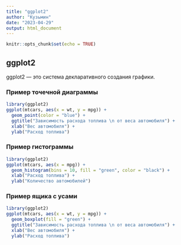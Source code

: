 ```yaml
---
title: "ggplot2"
author: "Кузьмин"
date: "2023-04-29"
output: html_document
---
```


```r
knitr::opts_chunk$set(echo = TRUE)
```

## ggplot2

ggplot2 — это система декларативного создания графики.

### Пример точечной диаграммы

```r
library(ggplot2)
ggplot(mtcars, aes(x = wt, y = mpg)) +
  geom_point(color = "blue") +
  ggtitle("Зависимость расхода топлива \n от веса автомобиля") +
  xlab("Вес автомобиля") +
  ylab("Расход топлива")
```

### Пример гистограммы

```r
library(ggplot2)
ggplot(mtcars, aes(x = mpg)) +
  geom_histogram(bins = 10, fill = "green", color = "black") +
  xlab("Расход топлива") +
  ylab("Количество автомобилей")
```

### Пример ящика с усами

```r
library(ggplot2)
ggplot(mtcars, aes(x = wt, y = mpg)) +
  geom_boxplot(fill = "green") +
  ggtitle("Зависимость расхода топлива \n от веса автомобиля") +
  xlab("Вес автомобиля") +
  ylab("Расход топлива")
```